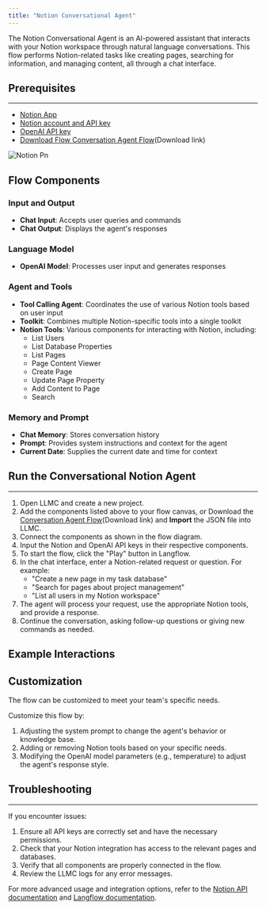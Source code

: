 ```yaml
---
title: "Notion Conversational Agent"
---
```


The Notion Conversational Agent is an AI-powered assistant that interacts with your Notion workspace through natural language conversations. This flow performs Notion-related tasks like creating pages, searching for information, and managing content, all through a chat interface.

## **Prerequisites**[**​**](https://docs.langflow.org/integrations/notion/notion-agent-conversational#prerequisites)

---

- [Notion App](https://docs.langflow.org/integrations/notion/setup)
- [Notion account and API key](https://www.notion.so/my-integrations)
- [OpenAI API key](https://platform.openai.com/account/api-keys)
- [Download Flow Conversation Agent Flow](https://docs.langflow.org/assets/files/Conversational_Notion_Agent-29ab60cb11e52e7bbb1a4917f4799629.json)(Download link)

![Notion Pn](/images/notion.png)

## **Flow Components**[**​**](https://docs.langflow.org/integrations/notion/notion-agent-conversational#flow-components)

### **Input and Output**[**​**](https://docs.langflow.org/integrations/notion/notion-agent-conversational#input-and-output)

- **Chat Input**: Accepts user queries and commands
- **Chat Output**: Displays the agent's responses

### **Language Model**

- **OpenAI Model**: Processes user input and generates responses

### **Agent and Tools**[**​**](https://docs.langflow.org/integrations/notion/notion-agent-conversational#agent-and-tools)

- **Tool Calling Agent**: Coordinates the use of various Notion tools based on user input
- **Toolkit**: Combines multiple Notion-specific tools into a single toolkit
- **Notion Tools**: Various components for interacting with Notion, including:
  - List Users
  - List Database Properties
  - List Pages
  - Page Content Viewer
  - Create Page
  - Update Page Property
  - Add Content to Page
  - Search

### **Memory and Prompt**

- **Chat Memory**: Stores conversation history
- **Prompt**: Provides system instructions and context for the agent
- **Current Date**: Supplies the current date and time for context

## **Run the Conversational Notion Agent**[**​**](https://docs.langflow.org/integrations/notion/notion-agent-conversational#run-the-conversational-notion-agent)

---

1. Open LLMC and create a new project.
2. Add the components listed above to your flow canvas, or Download the [Conversation Agent Flow](https://docs.langflow.org/assets/files/Conversational_Notion_Agent-29ab60cb11e52e7bbb1a4917f4799629.json)(Download link) and **Import** the JSON file into LLMC.
3. Connect the components as shown in the flow diagram.
4. Input the Notion and OpenAI API keys in their respective components.
5. To start the flow, click the "Play" button in Langflow.
6. In the chat interface, enter a Notion-related request or question. For example:
   - "Create a new page in my task database"
   - "Search for pages about project management"
   - "List all users in my Notion workspace"
7. The agent will process your request, use the appropriate Notion tools, and provide a response.
8. Continue the conversation, asking follow-up questions or giving new commands as needed.

## **Example Interactions**

## **Customization**

The flow can be customized to meet your team's specific needs.

Customize this flow by:

1. Adjusting the system prompt to change the agent's behavior or knowledge base.
2. Adding or removing Notion tools based on your specific needs.
3. Modifying the OpenAI model parameters (e.g., temperature) to adjust the agent's response style.

## **Troubleshooting**[**​**](https://docs.langflow.org/integrations/notion/notion-agent-conversational#troubleshooting)

---

If you encounter issues:

1. Ensure all API keys are correctly set and have the necessary permissions.
2. Check that your Notion integration has access to the relevant pages and databases.
3. Verify that all components are properly connected in the flow.
4. Review the LLMC logs for any error messages.

For more advanced usage and integration options, refer to the [Notion API documentation](https://developers.notion.com/) and [Langflow documentation](https://docs.langflow.org/).